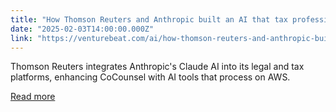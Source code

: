 ```yaml
---
title: "How Thomson Reuters and Anthropic built an AI that tax professionals actually trust"
date: "2025-02-03T14:00:00.000Z"
link: "https://venturebeat.com/ai/how-thomson-reuters-and-anthropic-built-an-ai-that-tax-professionals-actually-trust/"
---
```


Thomson Reuters integrates Anthropic's Claude AI into its legal and tax platforms, enhancing CoCounsel with AI tools that process on AWS.

[Read more](https://venturebeat.com/ai/how-thomson-reuters-and-anthropic-built-an-ai-that-tax-professionals-actually-trust/)
